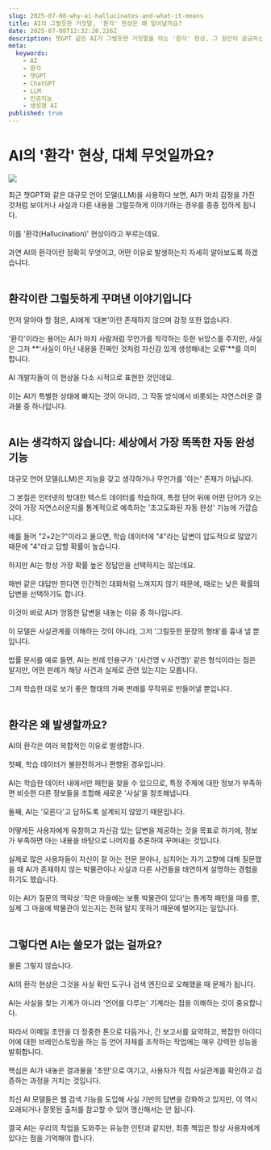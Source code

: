 ```yaml
---
slug: 2025-07-08-why-ai-hallucinates-and-what-it-means
title: AI의 그럴듯한 거짓말, '환각' 현상은 왜 일어날까요?
date: 2025-07-08T12:32:28.226Z
description: 챗GPT 같은 AI가 그럴듯한 거짓말을 하는 '환각' 현상, 그 원인이 궁금하신가요? AI가 지식을 이해하는 것이 아니라, 방대한 데이터 속에서 가장 그럴듯한 단어를 예측하는 원리를 파헤치고 올바른 활용법을 알아봅니다.
meta:
  keywords:
    - AI
    - 환각
    - 챗GPT
    - ChatGPT
    - LLM
    - 인공지능
    - 생성형 AI
published: true
---
```


# AI의 '환각' 현상, 대체 무엇일까요?

![](https://blogger.googleusercontent.com/img/a/AVvXsEhKcBqcsHtCweLCsKoU92ejvqLTo4sws3XrT73GakeETjBKtEd7itdYh6CaqyTzKpuZQU7QnmYeUqX_jEDq658K_6dX3skJ8EHzBBt7NKN_zFq2oTjBrBOEM07bF7eUw3DUYGkKCn0YHAWUkdDdLA2hVux1sk1TC5bveWuBMKg-kgxhqCU4_hg0DUOJo0A)

최근 챗GPT와 같은 대규모 언어 모델(LLM)을 사용하다 보면, AI가 마치 감정을 가진 것처럼 보이거나 사실과 다른 내용을 그럴듯하게 이야기하는 경우를 종종 접하게 됩니다.<br /><br />이를 '환각(Hallucination)' 현상이라고 부르는데요.<br /><br />과연 AI의 환각이란 정확히 무엇이고, 어떤 이유로 발생하는지 자세히 알아보도록 하겠습니다.<br /><br />

## 환각이란 그럴듯하게 꾸며낸 이야기입니다

먼저 알아야 할 점은, AI에게 '대본'이란 존재하지 않으며 감정 또한 없습니다.<br /><br />'환각'이라는 용어는 AI가 마치 사람처럼 무언가를 착각하는 듯한 뉘앙스를 주지만, 사실은 그저 **'사실이 아닌 내용을 진짜인 것처럼 자신감 있게 생성해내는 오류'**를 의미합니다.<br /><br />AI 개발자들이 이 현상을 다소 시적으로 표현한 것인데요.<br /><br />이는 AI가 특별한 상태에 빠지는 것이 아니라, 그 작동 방식에서 비롯되는 자연스러운 결과물 중 하나입니다.<br /><br />

## AI는 생각하지 않습니다: 세상에서 가장 똑똑한 자동 완성 기능

대규모 언어 모델(LLM)은 지능을 갖고 생각하거나 무언가를 '아는' 존재가 아닙니다.<br /><br />그 본질은 인터넷의 방대한 텍스트 데이터를 학습하여, 특정 단어 뒤에 어떤 단어가 오는 것이 가장 자연스러운지를 통계적으로 예측하는 '초고도화된 자동 완성' 기능에 가깝습니다.<br /><br />예를 들어 "2+2는?"이라고 물으면, 학습 데이터에 "4"라는 답변이 압도적으로 많았기 때문에 "4"라고 답할 확률이 높습니다.<br /><br />하지만 AI는 항상 가장 확률 높은 정답만을 선택하지는 않는데요.<br /><br />매번 같은 대답만 한다면 인간적인 대화처럼 느껴지지 않기 때문에, 때로는 낮은 확률의 답변을 선택하기도 합니다.<br /><br />이것이 바로 AI가 엉뚱한 답변을 내놓는 이유 중 하나입니다.<br /><br />이 모델은 사실관계를 이해하는 것이 아니라, 그저 '그럴듯한 문장의 형태'를 흉내 낼 뿐입니다.<br /><br />법률 문서를 예로 들면, AI는 판례 인용구가 '(사건명 v 사건명)' 같은 형식이라는 점은 알지만, 어떤 판례가 해당 사건과 실제로 관련 있는지는 모릅니다.<br /><br />그저 학습한 대로 보기 좋은 형태의 가짜 판례를 무작위로 만들어낼 뿐입니다.<br /><br />

## 환각은 왜 발생할까요?

AI의 환각은 여러 복합적인 이유로 발생합니다.<br /><br />첫째, 학습 데이터가 불완전하거나 편향된 경우입니다.<br /><br />AI는 학습한 데이터 내에서만 패턴을 찾을 수 있으므로, 특정 주제에 대한 정보가 부족하면 비슷한 다른 정보들을 조합해 새로운 '사실'을 창조해냅니다.<br /><br />둘째, AI는 '모른다'고 답하도록 설계되지 않았기 때문입니다.<br /><br />어떻게든 사용자에게 유창하고 자신감 있는 답변을 제공하는 것을 목표로 하기에, 정보가 부족하면 아는 내용을 바탕으로 나머지를 추론하여 꾸며내는 것입니다.<br /><br />실제로 많은 사용자들이 자신이 잘 아는 전문 분야나, 심지어는 자기 고향에 대해 질문했을 때 AI가 존재하지 않는 박물관이나 사실과 다른 사건들을 태연하게 설명하는 경험을 하기도 했습니다.<br /><br />이는 AI가 질문의 맥락상 '작은 마을에는 보통 박물관이 있다'는 통계적 패턴을 따를 뿐, 실제 그 마을에 박물관이 있는지는 전혀 알지 못하기 때문에 벌어지는 일입니다.<br /><br />

## 그렇다면 AI는 쓸모가 없는 걸까요?

물론 그렇지 않습니다.<br /><br />AI의 환각 현상은 그것을 사실 확인 도구나 검색 엔진으로 오해했을 때 문제가 됩니다.<br /><br />AI는 사실을 찾는 기계가 아니라 '언어를 다루는' 기계라는 점을 이해하는 것이 중요합니다.<br /><br />따라서 이메일 초안을 더 정중한 톤으로 다듬거나, 긴 보고서를 요약하고, 복잡한 아이디어에 대한 브레인스토밍을 하는 등 언어 자체를 조작하는 작업에는 매우 강력한 성능을 발휘합니다.<br /><br />핵심은 AI가 내놓은 결과물을 '초안'으로 여기고, 사용자가 직접 사실관계를 확인하고 검증하는 과정을 거치는 것입니다.<br /><br />최신 AI 모델들은 웹 검색 기능을 도입해 사실 기반의 답변을 강화하고 있지만, 이 역시 오래되거나 잘못된 출처를 참고할 수 있어 맹신해서는 안 됩니다.<br /><br />결국 AI는 우리의 작업을 도와주는 유능한 인턴과 같지만, 최종 책임은 항상 사용자에게 있다는 점을 기억해야 합니다.<br /><br />